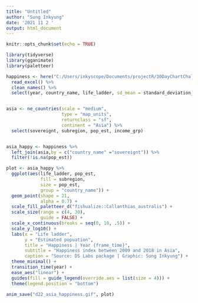 ```yaml
---
title: "Untitled"
author: "Sung Inkyung"
date: '2021 11 2 '
output: html_document
---
```


```r
knitr::opts_chunk$set(echo = TRUE)
```

```r
library(tidyverse)
library(gganimate)
library(paletteer)
```

```r
happiness <- here("C:/Users/inkyscope/Documents/projectR/30DayChartChallenge/data/WHR20_DataForTable2.1.xls") %>% 
  read_excel() %>% 
  clean_names() %>% 
  select(year, country_name, life_ladder, sd_mean = standard_deviation_of_ladder_by_country_year)


asia <- ne_countries(scale = "medium",
                     type = "map_units",
                     returnclass = "sf",
                     continent = "Asia") %>% 
  select(sovereignt, subregion, pop_est, income_grp)


asia_happy <- happiness %>% 
  left_join(asia,by = c("country_name" ="sovereignt")) %>% 
  filter(!is.na(pop_est)) 
```


```r
plot <- asia_happy %>% 
  ggplot(aes(life_ladder, pop_est, 
             fill = subregion,
             size = pop_est,
             group = "country_name")) +
  geom_point(shape = 21, 
             alpha = 0.7) +
  scale_fill_paletteer_d("fishualize::Callanthias_australis") +
  scale_size(range = c(4, 30), 
             guide = FALSE) +
  scale_x_continuous(breaks = seq(0, 10, .5)) +
  scale_y_log10() +
  labs(x = "Life ladder",
       y = "Estimated popuation",
       title = "Happiness | Year {frame_time}",
       subtitle = "Happiness index between 2009 and 2018 in Asia",
       caption = "Source: DS Labs package | Graphic: Sung Inkyung") +
  theme_minimal() +
  transition_time(year) +
  ease_aes("linear") +
  guides(fill = guide_legend(override.aes = list(size = 4))) +
  theme(legend.position = "bottom") 

anim_save("d22_asia_happiness.gif", plot)
```


